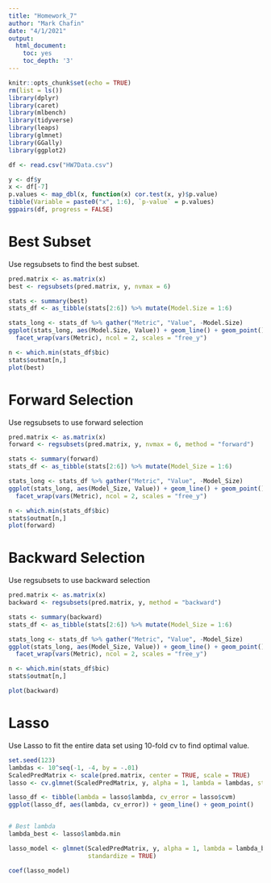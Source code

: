 ```yaml
---
title: "Homework_7"
author: "Mark Chafin"
date: "4/1/2021"
output:
  html_document:
    toc: yes
    toc_depth: '3'
---
```


```r
knitr::opts_chunk$set(echo = TRUE)
rm(list = ls())
library(dplyr)
library(caret)
library(mlbench)
library(tidyverse)
library(leaps)
library(glmnet)
library(GGally)
library(ggplot2)
```

```r
df <- read.csv("HW7Data.csv")
```

```r
y <- df$y
x <- df[-7]
p.values <- map_dbl(x, function(x) cor.test(x, y)$p.value)
tibble(Variable = paste0("x", 1:6), `p-value` = p.values)
ggpairs(df, progress = FALSE)

```

# Best Subset
Use regsubsets to find the best subset.
```r
pred.matrix <- as.matrix(x)
best <- regsubsets(pred.matrix, y, nvmax = 6)

stats <- summary(best)
stats_df <- as_tibble(stats[2:6]) %>% mutate(Model.Size = 1:6)

stats_long <- stats_df %>% gather("Metric", "Value", -Model.Size)
ggplot(stats_long, aes(Model.Size, Value)) + geom_line() + geom_point() +
  facet_wrap(vars(Metric), ncol = 2, scales = "free_y")

n <- which.min(stats_df$bic)
stats$outmat[n,]
plot(best)
```

# Forward Selection
Use regsubsets to use forward selection
```r
pred.matrix <- as.matrix(x)
forward <- regsubsets(pred.matrix, y, nvmax = 6, method = "forward")

stats <- summary(forward)
stats_df <- as_tibble(stats[2:6]) %>% mutate(Model_Size = 1:6)

stats_long <- stats_df %>% gather("Metric", "Value", -Model_Size)
ggplot(stats_long, aes(Model_Size, Value)) + geom_line() + geom_point() +
  facet_wrap(vars(Metric), ncol = 2, scales = "free_y")

n <- which.min(stats_df$bic)
stats$outmat[n,]
plot(forward)
```

# Backward Selection
Use regsubsets to use backward selection
```r
pred.matrix <- as.matrix(x)
backward <- regsubsets(pred.matrix, y, method = "backward")

stats <- summary(backward)
stats_df <- as_tibble(stats[2:6]) %>% mutate(Model_Size = 1:6)

stats_long <- stats_df %>% gather("Metric", "Value", -Model_Size)
ggplot(stats_long, aes(Model_Size, Value)) + geom_line() + geom_point() +
  facet_wrap(vars(Metric), ncol = 2, scales = "free_y")

n <- which.min(stats_df$bic)
stats$outmat[n,]

plot(backward)
```

# Lasso
Use Lasso to fit the entire data set using 10-fold cv to find optimal value.
```r
set.seed(123)
lambdas <- 10^seq(-1, -4, by = -.01)
ScaledPredMatrix <- scale(pred.matrix, center = TRUE, scale = TRUE)
lasso <- cv.glmnet(ScaledPredMatrix, y, alpha = 1, lambda = lambdas, standardize = TRUE, nfolds = 10)

lasso_df <- tibble(lambda = lasso$lambda, cv_error = lasso$cvm)
ggplot(lasso_df, aes(lambda, cv_error)) + geom_line() + geom_point()


# Best lambda
lambda_best <- lasso$lambda.min 

lasso_model <- glmnet(ScaledPredMatrix, y, alpha = 1, lambda = lambda_best,
                      standardize = TRUE)

coef(lasso_model)
```

